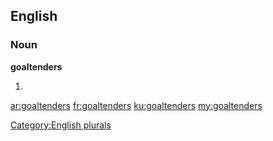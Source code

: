 ==English==

===Noun===
'''goaltenders'''

# {{plural of|goaltender}}

[[Category:English plurals]]

[[ar:goaltenders]]
[[fr:goaltenders]]
[[ku:goaltenders]]
[[my:goaltenders]]
